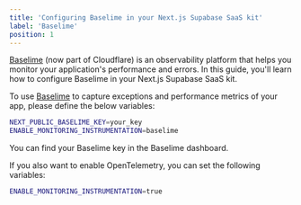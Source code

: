 ```yaml
---
title: 'Configuring Baselime in your Next.js Supabase SaaS kit'
label: 'Baselime'
position: 1
---
```


[Baselime](https://baselime.io) (now part of Cloudflare) is an observability platform that helps you monitor your application's performance and errors. In this guide, you'll learn how to configure Baselime in your Next.js Supabase SaaS kit.

To use [Baselime](https://baselime.io) to capture exceptions and performance metrics of your app, please define the below variables:

```bash
NEXT_PUBLIC_BASELIME_KEY=your_key
ENABLE_MONITORING_INSTRUMENTATION=baselime
```

You can find your Baselime key in the Baselime dashboard.

If you also want to enable OpenTelemetry, you can set the following variables:

```bash
ENABLE_MONITORING_INSTRUMENTATION=true
```
